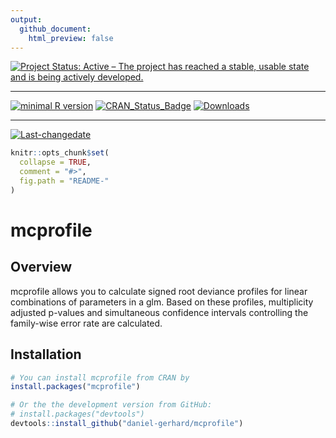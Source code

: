```yaml
---
output: 
  github_document:
    html_preview: false
---
```

[![Project Status: Active – The project has reached a stable, usable state and is being actively developed.](http://www.repostatus.org/badges/latest/active.svg)](http://www.repostatus.org/#active)
 
---
 
[![minimal R version](https://img.shields.io/badge/R%3E%3D-3.1.0-6666ff.svg)](https://cran.r-project.org/)
[![CRAN_Status_Badge](http://www.r-pkg.org/badges/version/mcprofile)](https://cran.r-project.org/package=mcprofile)
[![Downloads](https://cranlogs.r-pkg.org/badges/mcprofile)](https://cranlogs.r-pkg.org/)
 
---
 
[![Last-changedate](https://img.shields.io/badge/last%20change-`r gsub('-', '--', Sys.Date())`-yellowgreen.svg)](/commits/master)


```r
knitr::opts_chunk$set(
  collapse = TRUE,
  comment = "#>",
  fig.path = "README-"
)
```

# mcprofile

## Overview

mcprofile allows you to calculate signed root deviance profiles for linear combinations of parameters in a glm. 
Based on these profiles, multiplicity adjusted p-values and simultaneous confidence intervals controlling the family-wise error rate are calculated.

## Installation

```r
# You can install mcprofile from CRAN by
install.packages("mcprofile")

# Or the the development version from GitHub:
# install.packages("devtools")
devtools::install_github("daniel-gerhard/mcprofile")
```
